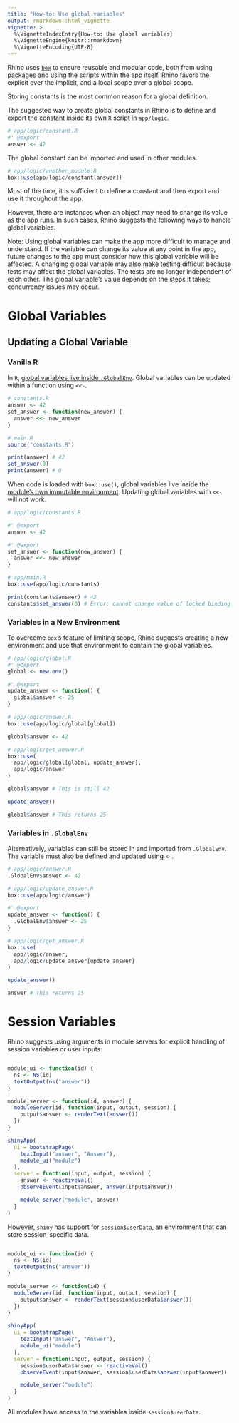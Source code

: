 ```yaml
---
title: "How-to: Use global variables"
output: rmarkdown::html_vignette
vignette: >
  %\VignetteIndexEntry{How-to: Use global variables}
  %\VignetteEngine{knitr::rmarkdown}
  %\VignetteEncoding{UTF-8}
---
```


Rhino uses [`box`](https://appsilon.github.io/rhino/articles/explanation/box-modules.html) to ensure reusable and modular code, both from using packages and using the scripts within the app itself. Rhino favors the explicit over the implicit, and a local scope over  a global scope.

Storing constants is the most common reason for a global definition.

The suggested way to create global constants in Rhino is to define and export the constant inside its own `R` script in `app/logic`.

```r
# app/logic/constant.R
#' @export
answer <- 42
```

The global constant can be imported and used in other modules.

```r
# app/logic/another_module.R
box::use(app/logic/constant[answer])
```

Most of the time, it is sufficient to define a constant and then export and use it throughout the app.

However, there are instances when an object may need to change its value as the app runs. In such cases, Rhino suggests the following ways to handle global variables.

Note: Using global variables can make the app more difficult to manage and understand. 
If the variable can change its value at any point in the app, future changes to the app must consider how this global variable will be affected. A changing global variable may also make testing difficult because tests may affect the global variables. The tests are no longer independent of each other. The global variable's value depends on the steps it takes; concurrency issues may occur.

# Global Variables 

## Updating a Global Variable

### Vanilla R

In `R`, [global variables live inside `.GlobalEnv`](http://adv-r.had.co.nz/Environments.html). Global variables can be updated within a function using `<<-`.

```r
# constants.R
answer <- 42
set_answer <- function(new_answer) {
  answer <<- new_answer
}
```

```r
# main.R
source("constants.R")

print(answer) # 42
set_answer(0)
print(answer) # 0
```

When code is loaded with `box::use()`, global variables live inside the [module's own immutable environment](https://klmr.me/box/articles/mod-env-hierarchy.html#environments-1). Updating global variables with `<<-` will not work.

```r
# app/logic/constants.R

#' @export
answer <- 42

#' @export
set_answer <- function(new_answer) {
  answer <<- new_answer
}
```

```r
# app/main.R
box::use(app/logic/constants)

print(constants$answer) # 42
constants$set_answer(0) # Error: cannot change value of locked binding.
```

### Variables in a New Environment

To overcome `box`'s feature of limiting scope, Rhino suggests creating a new environment and use that environment to contain the global variables.

```r
# app/logic/global.R
#' @export
global <- new.env()

#' @export
update_answer <- function() {
  global$answer <- 25
}
```

```r
# app/logic/answer.R
box::use(app/logic/global[global])

global$answer <- 42
```

```r
# app/logic/get_answer.R
box::use(
  app/logic/global[global, update_answer],
  app/logic/answer
)

global$answer # This is still 42

update_answer()

global$answer # This returns 25
```

### Variables in `.GlobalEnv`

Alternatively, variables can still be stored in and imported from `.GlobalEnv`. The variable must also be defined and updated using `<-`.

```r
# app/logic/answer.R
.GlobalEnv$answer <- 42
```

```r
# app/logic/update_answer.R
box::use(app/logic/answer)

#' @export
update_answer <- function() {
  .GlobalEnv$answer <- 25
}
```

```r
# app/logic/get_answer.R
box::use(
  app/logic/answer,
  app/logic/update_answer[update_answer]
)

update_answer()

answer # This returns 25
```

# Session Variables

Rhino suggests using arguments in module servers for explicit handling of session variables or user inputs.

```r

module_ui <- function(id) {
  ns <- NS(id)
  textOutput(ns("answer"))
}

module_server <- function(id, answer) {
  moduleServer(id, function(input, output, session) {
    output$answer <- renderText(answer())
  })
}

shinyApp(
  ui = bootstrapPage(
    textInput("answer", "Answer"),
    module_ui("module")
  ),
  server = function(input, output, session) {
    answer <- reactiveVal()
    observeEvent(input$answer, answer(input$answer))

    module_server("module", answer)
  }
)
```

However, `shiny` has support for [`session$userData`](https://shiny.rstudio.com/reference/shiny/latest/session.html), an environment that can store session-specific data. 

```r

module_ui <- function(id) {
  ns <- NS(id)
  textOutput(ns("answer"))
}

module_server <- function(id) {
  moduleServer(id, function(input, output, session) {
    output$answer <- renderText(session$userData$answer())
  })
}

shinyApp(
  ui = bootstrapPage(
    textInput("answer", "Answer"),
    module_ui("module")
  ),
  server = function(input, output, session) {
    session$userData$answer <- reactiveVal()
    observeEvent(input$answer, session$userData$answer(input$answer))

    module_server("module")
  }
)
```

All modules have access to the variables inside `session$userData`.
